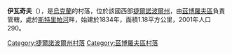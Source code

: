 {{unreferenced|time=2018-01-15T14:10:49+00:00}}
{{coord|49|46|8|N|25|5|23|E|scale:30000|display=title}}

'''伊瓦奇夫'''（{{lang-uk|Івачів}}），是[[烏克蘭|烏克蘭]]的村落，位於該國西部[[捷爾諾波爾州|捷爾諾波爾州]]，由[[茲博羅夫區|茲博羅夫區]]負責管轄，處於[[斯特里帕河|斯特里帕河]]畔，始建於1834年，面積1.18平方公里，2001年人口290。

{{DEFAULTSORT:Івачів}}
[[Category:捷爾諾波爾州村落|Category:捷爾諾波爾州村落]]
[[Category:茲博羅夫區村落|Category:茲博羅夫區村落]]


{{Ternopil-geo-stub}}